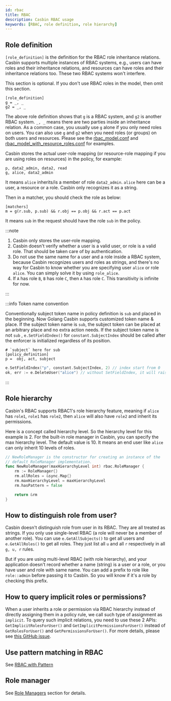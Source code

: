 ```yaml
---
id: rbac
title: RBAC
description: Casbin RBAC usage
keywords: [RBAC, role definition, role hierarchy]
---
```


## Role definition

``[role_definition]`` is the definition for the RBAC role inheritance relations. Casbin supports multiple instances of RBAC systems, e.g., users can have roles and their inheritance relations, and resources can have roles and their inheritance relations too. These two RBAC systems won't interfere.

This section is optional. If you don't use RBAC roles in the model, then omit this section.

```model
[role_definition]
g = _, _
g2 = _, _
```

The above role definition shows that ``g`` is a RBAC system, and ``g2`` is another RBAC system. ``_, _`` means there are two parties inside an inheritance relation. As a common case, you usually use ``g`` alone if you only need roles on users.  You can also use ``g`` and ``g2`` when you need roles (or groups) on both users and resources. Please see the [rbac_model.conf](https://github.com/casbin/casbin/blob/master/examples/rbac_model.conf) and [rbac_model_with_resource_roles.conf](https://github.com/casbin/casbin/blob/master/examples/rbac_with_resource_roles_model.conf) for examples.

Casbin stores the actual user-role mapping (or resource-role mapping if you are using roles on resources) in the policy, for example:

```
p, data2_admin, data2, read
g, alice, data2_admin
```

It means ``alice`` inherits/is a member of role ``data2_admin``. ``alice`` here can be a user, a resource or a role. Casbin only recognizes it as a string.

Then in a matcher, you should check the role as below:

```model
[matchers]
m = g(r.sub, p.sub) && r.obj == p.obj && r.act == p.act
```

It means ``sub`` in the request should have the role ``sub`` in the policy.

:::note

1. Casbin only stores the user-role mapping.
2. Casbin doesn't verify whether a user is a valid user, or role is a valid role. That should be taken care of by authentication.
3. Do not use the same name for a user and a role inside a RBAC system, because Casbin recognizes users and roles as strings, and there's no way for Casbin to know whether you are specifying user ``alice`` or role ``alice``. You can simply solve it by using ``role_alice``.
4. If ``A`` has role ``B``, ``B`` has role ``C``, then ``A`` has role ``C``. This transitivity is infinite for now.

:::

:::info Token name convention

Conventionally subject token name in policy definition is `sub` and placed in the beginning. Now Golang Casbin supports customized token name & place.
If the subject token name is `sub`, the subject token can be placed at an arbitrary place and no extra action needs.  If the subject token name is not `sub` , `e.SetFieldIndex()` for `constant.SubjectIndex` should be called after the enforcer is initialized regardless of its position.
```model
# `subject` here for sub
[policy_definition]
p =  obj, act, subject
```

```go
e.SetFieldIndex("p", constant.SubjectIndex, 2) // index start from 0
ok, err := e.DeleteUser("alice") // without SetFieldIndex, it will raise an error
```

:::

## Role hierarchy

Casbin's RBAC supports RBAC1's role hierarchy feature, meaning if ``alice`` has ``role1``, ``role1`` has ``role2``, then ``alice`` will also have ``role2`` and inherit its permissions.

Here is a concept called hierarchy level. So the hierarchy level for this example is 2. For the built-in role manager in Casbin, you can specify the max hierarchy level. The default value is 10. It means an end user like ``alice`` can only inherit 10 levels of roles.

```go
// NewRoleManager is the constructor for creating an instance of the
// default RoleManager implementation.
func NewRoleManager(maxHierarchyLevel int) rbac.RoleManager {
	rm := RoleManager{}
	rm.allRoles = &sync.Map{}
	rm.maxHierarchyLevel = maxHierarchyLevel
	rm.hasPattern = false

	return &rm
}
```

## How to distinguish role from user?

Casbin doesn't distinguish role from user in its RBAC. They are all treated as strings. If you only use single-level RBAC (a role will never be a member of another role). You can use ``e.GetAllSubjects()`` to get all users and ``e.GetAllRoles()`` to get all roles. They just list all ``u`` and all ``r`` respectively in all ``g, u, r`` rules.

But if you are using multi-level RBAC (with role hierarchy), and your application doesn't record whether a name (string) is a user or a role, or you have user and role with same name. You can add a prefix to role like ``role::admin`` before passing it to Casbin. So you will know if it's a role by checking this prefix.

## How to query implicit roles or permissions?

When a user inherits a role or permission via RBAC hierarchy instead of directly assigning them in a policy rule, we call such type of assignment as ``implicit``. To query such implicit relations, you need to use these 2 APIs: ``GetImplicitRolesForUser()`` and ``GetImplicitPermissionsForUser()`` instead of ``GetRolesForUser()`` and ``GetPermissionsForUser()``. For more details, please see [this GitHub issue](https://github.com/casbin/casbin/issues/137).

## Use pattern matching in RBAC

See [RBAC with Pattern](/docs/rbac-with-pattern)

## Role manager

See [Role Managers](/docs/role-managers) section for details.

